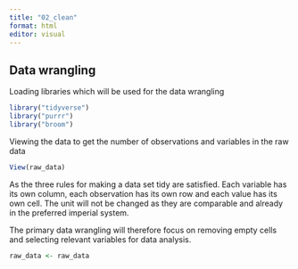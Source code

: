 ```yaml
---
title: "02_clean"
format: html
editor: visual
---
```


## Data wrangling

Loading libraries which will be used for the data wrangling

```r
library("tidyverse")
library("purrr")
library("broom")

```

Viewing the data to get the number of observations and variables in the raw data

```r
View(raw_data)
```

As the three rules for making a data set tidy are satisfied. Each variable has its own column, each observation has its own row and each value has its own cell. The unit will not be changed as they are comparable and already in the preferred imperial system.

The primary data wrangling will therefore focus on removing empty cells and selecting relevant variables for data analysis.

```r
raw_data <- raw_data
```
